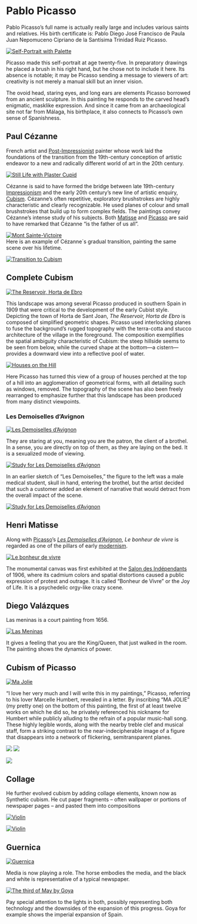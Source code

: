 # Pablo Picasso

Pablo Picasso's full name is actually really large and includes various saints and relatives. His birth certificate is: Pablo Diego José Francisco de Paula Juan Nepomuceno Cipriano de la Santísima Trinidad Ruiz Picasso.

[![Self-Portrait with Palette](https://s3.trueloveserver.com/arthum/self-portrait-with-palette-pablo-picasso.jpg "Self-Portrait with Palette")](https://s3.trueloveserver.com/arthum/self-portrait-with-palette-pablo-picasso.jpg)

Picasso made this self-portrait at age twenty-five. In preparatory drawings he placed a brush in his right hand, but he chose not to include it here. Its absence is notable; it may be Picasso sending a message to viewers of art: creativity is not merely a manual skill but an inner vision.

The ovoid head, staring eyes, and long ears are elements Picasso borrowed from an ancient sculpture. In this painting he responds to the carved head's enigmatic, masklike expression. And since it came from an archaeological site not far from Málaga, his birthplace, it also connects to Picasso's own sense of Spanishness.

## Paul Cézanne

French artist and [Post-Impressionist](https://en.wikipedia.org/wiki/Post-Impressionist "Post-Impressionist") painter whose work laid the foundations of the transition from the 19th-century conception of artistic endeavor to a new and radically different world of art in the 20th century.

[![Still Life with Plaster Cupid](https://s3.trueloveserver.com/arthum/Still-Life_with_Plaster_Cupid.jpg "Still Life with Plaster Cupid")](https://s3.trueloveserver.com/arthum/Still-Life_with_Plaster_Cupid.jpg)

Cézanne is said to have formed the bridge between late 19th-century [Impressionism](https://en.wikipedia.org/wiki/Impressionism "Impressionism") and the early 20th century's new line of artistic enquiry, [Cubism](https://en.wikipedia.org/wiki/Cubism "Cubism"). Cézanne's often repetitive, exploratory brushstrokes are highly characteristic and clearly recognizable. He used planes of colour and small brushstrokes that build up to form complex fields. The paintings convey Cézanne's intense study of his subjects. Both [Matisse](https://en.wikipedia.org/wiki/Henri_Matisse "Henri Matisse") and [Picasso](https://en.wikipedia.org/wiki/Pablo_Picasso "Pablo Picasso") are said to have remarked that Cézanne "is the father of us all".

[![Mont Sainte-Victoire](https://s3.trueloveserver.com/arthum/Montagne_Sainte-Victoire.jpg "Mont Sainte-Victoire")](https://s3.trueloveserver.com/arthum/Montagne_Sainte-Victoire.jpg)\
Here is an example of Cézanne´s gradual transition, painting the same scene over his lifetime.

[![Transition to Cubism](https://s3.trueloveserver.com/arthum/paul_cezanne-transition-to-cubism.JPG "Transition to Cubism")](https://s3.trueloveserver.com/arthum/paul_cezanne-transition-to-cubism.JPG)

## Complete Cubism

[![The Reservoir, Horta de Ebro](https://s3.trueloveserver.com/arthum/the_reservoir_Horta_de_Ebro_Picasso.jpg "The Reservoir, Horta de Ebro")](https://s3.trueloveserver.com/arthum/the_reservoir_Horta_de_Ebro_Picasso.jpg)

This landscape was among several Picasso produced in southern Spain in 1909 that were critical to the development of the early Cubist style. Depicting the town of Horta de Sant Joan, *The Reservoir, Horta de Ebro* is composed of simplified geometric shapes. Picasso used interlocking planes to fuse the background's rugged topography with the terra-cotta and stucco architecture of the village in the foreground. The composition exemplifies the spatial ambiguity characteristic of Cubism: the steep hillside seems to be seen from below, while the curved shape at the bottom---a cistern---provides a downward view into a reflective pool of water.

[![Houses on the Hill](https://s3.trueloveserver.com/arthum/the_reservoir_Horta_de_Ebro_Picasso.jpg "Houses on the Hill")](https://s3.trueloveserver.com/arthum/the_reservoir_Horta_de_Ebro_Picasso.jpg)

Here Picasso has turned this view of a group of houses perched at the top of a hill into an agglomeration of geometrical forms, with all detailing such as windows, removed. The topography of the scene has also been freely rearranged to emphasize further that this landscape has been produced from many distinct viewpoints.

### Les Demoiselles d'Avignon

[![Les Demoiselles d'Avignon](https://s3.trueloveserver.com/arthum/Les_Demoiselles_d'Avignon.jpg "Les Demoiselles d'Avignon")](https://s3.trueloveserver.com/arthum/Les_Demoiselles_d'Avignon.jpg)

They are staring at you, meaning you are the patron, the client of a brothel. In a sense, you are directly on top of them, as they are laying on the bed. It is a sexualized mode of viewing.

[![Study for Les Demoiselles d'Avignon](https://s3.trueloveserver.com/arthum/Pablo-Picasso-Study-for-Les-Demoiselles-dAvignon.png "Study for Les Demoiselles d'Avignon")](https://s3.trueloveserver.com/arthum/Pablo-Picasso-Study-for-Les-Demoiselles-dAvignon.png)

In an earlier sketch of "Les Demoiselles," the figure to the left was a male medical student, skull in hand, entering the brothel, but the artist decided that such a customer added an element of narrative that would detract from the overall impact of the scene.

[![Study for Les Demoiselles d'Avignon](https://s3.trueloveserver.com/arthum/Pablo-Picasso-Study-for-Les-Demoiselles-dAvignon_2.jpg "Study for Les Demoiselles d'Avignon")](https://s3.trueloveserver.com/arthum/Pablo-Picasso-Study-for-Les-Demoiselles-dAvignon_2.jpg)

## Henri Matisse

Along with [Picasso](https://en.wikipedia.org/wiki/Picasso "Picasso")'s [*Les Demoiselles d'Avignon*](https://en.wikipedia.org/wiki/Les_Demoiselles_d%27Avignon "Les Demoiselles d'Avignon"), *Le bonheur de vivre* is regarded as one of the pillars of early [modernism](https://en.wikipedia.org/wiki/Modernism "Modernism").

[![Le bonheur de vivre](https://s3.trueloveserver.com/arthum/Bonheur_Matisse.jpg "Le bonheur de vivre")](https://s3.trueloveserver.com/arthum/Bonheur_Matisse.jpg)

The monumental canvas was first exhibited at the [Salon des Indépendants](https://en.wikipedia.org/wiki/Salon_des_Ind%C3%A9pendants "Salon des Indépendants") of 1906, where its cadmium colors and spatial distortions caused a public expression of protest and outrage. It is called "Bonheur de Vivre" or the Joy of Life. It is a psychedelic orgy-like crazy scene.

## Diego Valázques

Las meninas is a court painting from 1656.

[![Las Meninas](https://s3.trueloveserver.com/arthum/Las_Meninas_small.jpg "Las Meninas")](https://s3.trueloveserver.com/arthum/Las_Meninas_small.jpg)

It gives a feeling that you are the King/Queen, that just walked in the room. The painting shows the dynamics of power.

## Cubism of Picasso

[![Ma Jolie](https://s3.trueloveserver.com/arthum/ma_jolie.jpg "Ma Jolie")](https://s3.trueloveserver.com/arthum/ma_jolie.jpg)

"I love her very much and I will write this in my paintings," Picasso, referring to his lover Marcelle Humbert, revealed in a letter. By inscribing "MA JOLIE" (my pretty one) on the bottom of this painting, the first of at least twelve works on which he did so, he privately referenced his nickname for Humbert while publicly alluding to the refrain of a popular music-hall song. These highly legible words, along with the nearby treble clef and musical staff, form a striking contrast to the near-indecipherable image of a figure that disappears into a network of flickering, semitransparent planes.

[![](https://s3.trueloveserver.com/arthum/Pablo_Picasso,_1909-10,_Figure_dans_un_Fauteuil_(Seated_Nude,_Femme_nue_assise).jpg)](https://s3.trueloveserver.com/arthum/Pablo_Picasso,_1909-10,_Figure_dans_un_Fauteuil_(Seated_Nude,_Femme_nue_assise).jpg) [![](https://s3.trueloveserver.com/arthum/Pablo_Picasso,_1909,_Femme_assise_(Sitzende_Frau).jpg)](https://s3.trueloveserver.com/arthum/Pablo_Picasso,_1909,_Femme_assise_(Sitzende_Frau).jpg)

[![](https://s3.trueloveserver.com/arthum/Pablo_Picasso,_1910,_Girl_with_a_Mandolin.jpg)](https://s3.trueloveserver.com/arthum/Pablo_Picasso,_1910,_Girl_with_a_Mandolin.jpg)

## Collage

He further evolved cubism by adding collage elements, known now as Synthetic cubism. He cut paper fragments -- often wallpaper or portions of newspaper pages -- and pasted them into compositions

[![Violin](https://s3.trueloveserver.com/arthum/Pablo_Picasso_(Violin).jpg "Violin")](https://s3.trueloveserver.com/arthum/Pablo_Picasso_(Violin).jpg)

[![Violin](https://s3.trueloveserver.com/arthum/violin-picasso.jpg "Violin")](https://s3.trueloveserver.com/arthum/violin-picasso.jpg)

## Guernica

[![Guernica](http://s3.trueloveserver.com/arthum/Guernica.jpg "Guernica")](http://s3.trueloveserver.com/arthum/Guernica.jpg)

Media is now playing a role. The horse embodies the media, and the black and white is representative of a typical newspaper.

[![The third of May by Goya](https://s3.trueloveserver.com/arthum/El_Tres_de_Mayo_by_Goya.jpg "The third of May by Goya")](https://s3.trueloveserver.com/arthum/El_Tres_de_Mayo_by_Goya.jpg)

Pay special attention to the lights in both, possibly representing both technology and the downsides of the expansion of this progress. Goya for example shows the imperial expansion of Spain.
